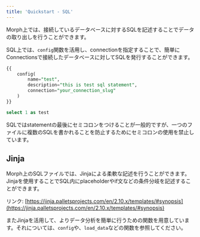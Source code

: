 ```yaml
---
title: 'Quickstart - SQL'
---
```


Morph上では、接続しているデータベースに対するSQLを記述することでデータの取り出しを行うことができます。

SQL上では、`config`関数を活用し、connectionを指定することで、簡単にConnectionsで接続したデータベースに対してSQLを発行することができます。

```sql
{{
	config(
		name="test",
		description="this is test sql statement",
		connection="your_connection_slug"
	)
}}

select 1 as test
```

<Warning>SQLではstatementの最後にセミコロンをつけることが一般的ですが、一つのファイルに複数のSQLを書かれることを防止するためにセミコロンの使用を禁止しています。</Warning>

## Jinja


Morph上のSQLファイルでは、Jinjaによる柔軟な記述を行うことができます。Jinjaを使用することでSQL内にplaceholderやif文などの条件分岐を記述することができます。

リンク: [https://jinja.palletsprojects.com/en/2.10.x/templates/#synopsis](https://jinja.palletsprojects.com/en/2.10.x/templates/#synopsis)

またJinjaを活用して、よりデータ分析を簡単に行うための関数を用意しています。それについては、`config`や、`load_data`などの関数を参照してください。